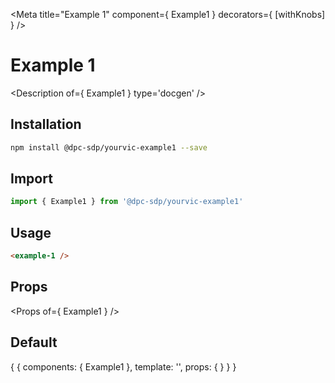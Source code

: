 
<Meta title="Example 1" component={ Example1 } decorators={ [withKnobs] } />

# Example 1

<Description of={ Example1 } type='docgen' />

## Installation

```bash
npm install @dpc-sdp/yourvic-example1 --save
```

## Import

```javascript
import { Example1 } from '@dpc-sdp/yourvic-example1'
```

## Usage

```html
<example-1 />
```

## Props

<Props of={ Example1 } />

## Default

<Preview>
  <Story name="Default">
    {
      {
        components: { Example1 },
        template: '<example-1 />',
        props: {
        }
      }
    }
  </Story>
</Preview>
